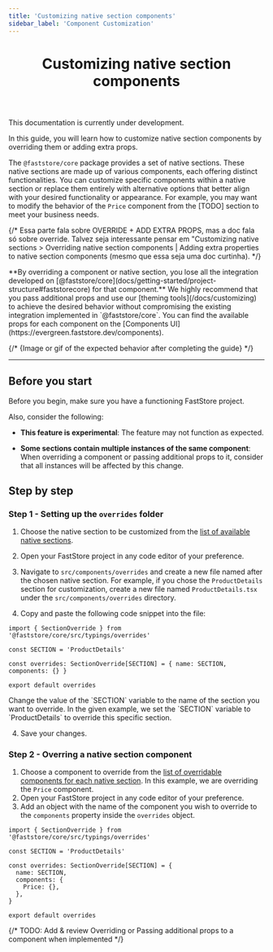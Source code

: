 ```yaml
---
title: 'Customizing native section components'
sidebar_label: 'Component Customization'
---
```



<header>

# Customizing native section components

</header>

<Callout type="warning" emoji="⚠️">
  This documentation is currently under development.
</Callout>

In this guide, you will learn how to customize native section components by overriding them or adding extra props.

The `@faststore/core` package provides a set of native sections. These native sections are made up of various components, each offering distinct functionalities. You can customize specific components within a native section or replace them entirely with alternative options that better align with your desired functionality or appearance. For example, you may want to modify the behavior of the `Price` component from the [TODO] section to meet your business needs. 

{/* Essa parte fala sobre OVERRIDE + ADD EXTRA PROPS, mas a doc fala só sobre override. Talvez seja interessante pensar em "Customizing native sections > Overriding native section components | Adding extra properties to native section components (mesmo que essa seja uma doc curtinha). */}

<Callout type="warning" emoji="⚠️">
  **By overriding a component or native section, you lose all the integration developed on [@faststore/core](docs/getting-started/project-structure#faststorecore) for that component.** We highly recommend that you pass additional props and use our [theming tools](/docs/customizing) to achieve the desired behavior without compromising the existing integration implemented in `@faststore/core`. You can find the available props for each component on the [Components UI](https://evergreen.faststore.dev/components).
</Callout>


{/* {Image or gif of the expected behavior after completing the guide} */}

---

## Before you start

Before you begin, make sure you have a functioning FastStore project.

Also, consider the following:

- **This feature is experimental**: The feature may not function as expected.

- **Some sections contain multiple instances of the same component**: When overriding a component or passing additional props to it, consider that all instances will be affected by this change.

## Step by step

### Step 1 - Setting up the `overrides` folder 

1. Choose the native section to be customized from the [list of available native sections](/docs/reference-guides/list-of-available-native-sections).
2. Open your FastStore project in any code editor of your preference.
3. Navigate to `src/components/overrides` and create a new file named after the chosen native section. For example, if you chose the `ProductDetails` section for customization, create a new file named `ProductDetails.tsx` under the `src/components/overrides` directory.

3. Copy and paste the following code snippet into the file:

```tsx
import { SectionOverride } from '@faststore/core/src/typings/overrides'

const SECTION = 'ProductDetails'

const overrides: SectionOverride[SECTION] = { name: SECTION, components: {} }

export default overrides
```

<Callout type="warning" emoji="⚠️">
  Change the value of the `SECTION` variable to the name of the section you want to override. In the given example, we set the `SECTION` variable to `ProductDetails` to override this specific section.
</Callout>

4. Save your changes.

### Step 2 - Overring a native section component

1. Choose a component to override from the [list of overridable components for each native section](/docs/reference-guides/list-of-overridable-components-for-each-native-section). In this example, we are overriding the `Price` component.
2. Open your FastStore project in any code editor of your preference.
2. Add an object with the name of the component you wish to override to the `components` property inside the `overrides` object.

```tsx
import { SectionOverride } from '@faststore/core/src/typings/overrides'

const SECTION = 'ProductDetails'

const overrides: SectionOverride[SECTION] = {
  name: SECTION,
  components: {
    Price: {},
  },
}

export default overrides
```

{/* TODO: Add & review Overriding or Passing additional props to a component when implemented */}
